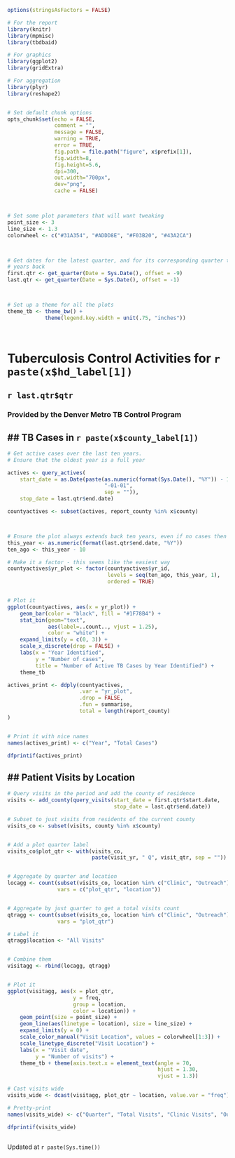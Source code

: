 



```r

options(stringsAsFactors = FALSE)

# For the report
library(knitr)
library(mpmisc)
library(tbdbaid)

# For graphics
library(ggplot2)
library(gridExtra)

# For aggregation
library(plyr)
library(reshape2)


# Set default chunk options
opts_chunk$set(echo = FALSE,
               comment = "",
               message = FALSE,
               warning = TRUE,
               error = TRUE,
               fig.path = file.path("figure", x$prefix[1]),
               fig.width=8,
               fig.height=5.6,
               dpi=300,
               out.width="700px",
               dev="png",
               cache = FALSE)



# Set some plot parameters that will want tweaking
point_size <- 3
line_size <- 1.3
colorwheel <- c("#31A354", "#ADDD8E", "#F03B20", "#43A2CA")



# Get dates for the latest quarter, and for its corresponding quarter two
# years back
first.qtr <- get_quarter(Date = Sys.Date(), offset = -9)
last.qtr <- get_quarter(Date = Sys.Date(), offset = -1)



# Set up a theme for all the plots
theme_tb <- theme_bw() +
            theme(legend.key.width = unit(.75, "inches"))




```




# Tuberculosis Control Activities for `r paste(x$hd_label[1])`
## `r last.qtr$qtr`
### Provided by the Denver Metro TB Control Program


## TB Cases in `r paste(x$county_label[1])`
-------------------------------------------

```r

# Get active cases over the last ten years.
# Ensure that the oldest year is a full year

actives <- query_actives(
    start_date = as.Date(paste(as.numeric(format(Sys.Date(), "%Y")) - 10,
                               "-01-01", 
                               sep = "")),
    stop_date = last.qtr$end.date)

countyactives <- subset(actives, report_county %in% x$county)



# Ensure the plot always extends back ten years, even if no cases then
this_year <- as.numeric(format(last.qtr$end.date, "%Y"))
ten_ago <- this_year - 10

# Make it a factor - this seems like the easiest way
countyactives$yr_plot <- factor(countyactives$yr_id,
                                levels = seq(ten_ago, this_year, 1),
                                ordered = TRUE)


# Plot it
ggplot(countyactives, aes(x = yr_plot)) +
    geom_bar(color = "black", fill = "#1F78B4") +
    stat_bin(geom="text", 
             aes(label=..count.., vjust = 1.25),
             color = "white") +
    expand_limits(y = c(0, 3)) +
    scale_x_discrete(drop = FALSE) +
    labs(x = "Year Identified", 
         y = "Number of cases",
         title = "Number of Active TB Cases by Year Identified") +
    theme_tb


```



```r

actives_print <- ddply(countyactives, 
                       .var = "yr_plot", 
                       .drop = FALSE,
                       .fun = summarise,
                       total = length(report_county)
)


# Print it with nice names
names(actives_print) <- c("Year", "Total Cases")

dfprintif(actives_print)


```

## Patient Visits by Location
-------------------------------------------

```r


# Query visits in the period and add the county of residence
visits <- add_county(query_visits(start_date = first.qtr$start.date,
                                  stop_date = last.qtr$end.date))

# Subset to just visits from residents of the current county
visits_co <- subset(visits, county %in% x$county)


# Add a plot quarter label
visits_co$plot_qtr <- with(visits_co, 
                           paste(visit_yr, " Q", visit_qtr, sep = ""))


# Aggregate by quarter and location
locagg <- count(subset(visits_co, location %in% c("Clinic", "Outreach")),
                vars = c("plot_qtr", "location"))


# Aggregate by just quarter to get a total visits count
qtragg <- count(subset(visits_co, location %in% c("Clinic", "Outreach")),
                vars = "plot_qtr")

# Label it
qtragg$location <- "All Visits"


# Combine them
visitagg <- rbind(locagg, qtragg)


# Plot it
ggplot(visitagg, aes(x = plot_qtr, 
                     y = freq, 
                     group = location, 
                     color = location)) +
    geom_point(size = point_size) +
    geom_line(aes(linetype = location), size = line_size) +
    expand_limits(y = 0) +
    scale_color_manual("Visit Location", values = colorwheel[1:3]) +
    scale_linetype_discrete("Visit Location") +
    labs(x = "Visit date", 
         y = "Number of visits") +
    theme_tb + theme(axis.text.x = element_text(angle = 70, 
                                                hjust = 1.30, 
                                                vjust = 1.3))


```


```r

# Cast visits wide
visits_wide <- dcast(visitagg, plot_qtr ~ location, value.var = "freq")

# Pretty-print
names(visits_wide) <- c("Quarter", "Total Visits", "Clinic Visits", "Outreach Visits")

dfprintif(visits_wide)

```





```r



```

Updated at `r paste(Sys.time())`
